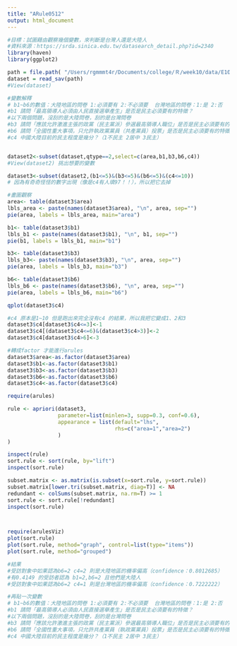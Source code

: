 ```yaml
---
title: "ARule0512"
output: html_document
---
```


```r
#目標：試圖藉由觀察幾個變數，來判斷是台灣人還是大陸人
#資料來源：https://srda.sinica.edu.tw/datasearch_detail.php?id=2340
library(haven)
library(ggplot2)

path = file.path( "/Users/rgmmmt4r/Documents/college/Ｒ/week10/data/E10376", "data.sav")
dataset = read_sav(path)
#View(dataset)

#變數解釋  
# b1~b6的數值：大陸地區的問卷 1:必須要有 2:不必須要  台灣地區的問卷：1:是 2:否 
#b1 請問「最高領導人必須由人民直接選舉產生」是否是民主必須要有的特徵？ 
#以下兩個問題，沒刮的是大陸問卷，刮的是台灣問卷
#b3 請問「應該允許激進主張的政黨（民主黨派）參選最高領導人職位」是否是民主必須要有的特徵？
#b6 請問「全國性重大事項，只允許執政黨黨員（共產黨員）投票」是否是民主必須要有的特徵？
#c4 中國大陸目前的民主程度是幾分？（1不民主 2居中 3民主）


dataset2<-subset(dataset,qtype==2,select=c(area,b1,b3,b6,c4))
#View(dataset2) 挑出想要的變數

dataset3<-subset(dataset2,(b1<=5)&(b3<=5)&(b6<=5)&(c4<=10))
# 因為有奇奇怪怪的數字出現（像是c4有人填97！！），所以把它去掉

#畫圖觀察
area<- table(dataset3$area)
lbls_area <- paste(names(dataset3$area), "\n", area, sep="")
pie(area, labels = lbls_area, main="area")

b1<- table(dataset3$b1)
lbls_b1 <- paste(names(dataset3$b1), "\n", b1, sep="")
pie(b1, labels = lbls_b1, main="b1")

b3<- table(dataset3$b3)
lbls_b3<- paste(names(dataset3$b3), "\n", area, sep="")
pie(area, labels = lbls_b3, main="b3")

b6<- table(dataset3$b6)
lbls_b6 <- paste(names(dataset3$b6), "\n", area, sep="")
pie(area, labels = lbls_b6, main="b6")

qplot(dataset3$c4)

#c4 原本是1~10 但是跑出來完全沒有c4 的結果，所以我把它變成1、2和3
dataset3$c4[dataset3$c4<=3]<-1
dataset3$c4[(dataset3$c4<=6)&(dataset3$c4>3)]<-2
dataset3$c4[dataset3$c4>6]<-3

#轉成factor 才能進行arules
dataset3$area<-as.factor(dataset3$area)
dataset3$b1<-as.factor(dataset3$b1)
dataset3$b3<-as.factor(dataset3$b3)
dataset3$b6<-as.factor(dataset3$b6)
dataset3$c4<-as.factor(dataset3$c4)

require(arules)

rule <- apriori(dataset3, 
                parameter=list(minlen=3, supp=0.3, conf=0.6),  
                appearance = list(default="lhs",
                                  rhs=c("area=1","area=2") 
                )
)  

inspect(rule)
sort.rule <- sort(rule, by="lift")
inspect(sort.rule)

subset.matrix <- as.matrix(is.subset(x=sort.rule, y=sort.rule))
subset.matrix[lower.tri(subset.matrix, diag=T)] <- NA
redundant <- colSums(subset.matrix, na.rm=T) >= 1
sort.rule <- sort.rule[!redundant]
inspect(sort.rule)



require(arulesViz)
plot(sort.rule)
plot(sort.rule, method="graph", control=list(type="items"))
plot(sort.rule, method="grouped")

#結果
#受訪對象中如果認為b6=2 c4=2 則是大陸地區的機率偏高（confidence：0.8012685）
#有0.4149 的受訪者認為 b1=2,b6=2 且他們是大陸人
#受訪對象中如果認為b6=2 c4=1 則是台灣地區的機率偏高（confidence：0.7222222）

#再貼一次變數
# b1~b6的數值：大陸地區的問卷 1:必須要有 2:不必須要  台灣地區的問卷：1:是 2:否 
#b1 請問「最高領導人必須由人民直接選舉產生」是否是民主必須要有的特徵？
#以下兩個問題，沒刮的是大陸問卷，刮的是台灣問卷
#b3 請問「應該允許激進主張的政黨（民主黨派）參選最高領導人職位」是否是民主必須要有的特徵？
#b6 請問「全國性重大事項，只允許共產黨員（執政黨黨員）投票」是否是民主必須要有的特徵？
#c4 中國大陸目前的民主程度是幾分？（1不民主 2居中 3民主）


```
